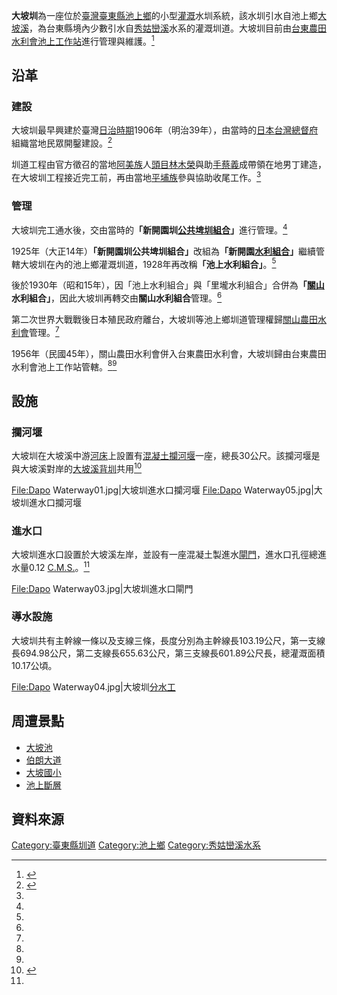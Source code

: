 {{Infobox 台灣圳道
|name       = 大坡圳
|image      = Dapo Waterway02.jpg
|imagename  = 大坡圳進水口
|othername  = 
|formalname = 大坡圳
|belong     = 台東農田水利會
|founder    = 當地住民與[[原住民|原住民]][[阿美族|阿美族]][[平埔族|平埔族]]
|area       = [[臺東縣|臺東縣]]
|begin      = 西元1906年（明治39年，民國前6年）
|complete   = 
|origin     = [[大坡溪|大坡溪]]
|length     = 幹線103.19公尺
|measure    = 10.17公頃
|location   = [[臺灣|臺灣]][[臺東縣|臺東縣]][[池上鄉|池上鄉]]
|altitude   =
|specialty  =
|cost       = 
|website    = [http://www.ttia.gov.tw/page4_cs.php 臺東農田水利會 池上工作站]
}}
'''大坡圳'''為一座位於[[臺灣|臺灣]][[臺東縣|臺東縣]][[池上鄉|池上鄉]]的小型[[灌溉|灌溉]]水圳系統，該水圳引水自池上鄉[[大坡溪|大坡溪]]，為台東縣境內少數引水自[[秀姑巒溪|秀姑巒溪]]水系的灌溉圳道。大坡圳目前由[[台東農田水利會|台東農田水利會]][[池上鄉|池上]][[工作站|工作站]]進行管理與維護。<ref name="台東農田水利會 池上工作站">{{cite web |url=http://www.ttia.gov.tw/page4_cs.php |title="台東農田水利會 池上工作站 |accessdate=2015-02-13 |deadurl=yes |archiveurl=https://web.archive.org/web/20131217055402/http://www.ttia.gov.tw/page4_cs.php |archivedate=2013-12-17 }}</ref>

== 沿革 ==
=== 建設 ===

大坡圳最早興建於臺灣[[台灣日治時期|日治時期]]1906年（明治39年），由當時的[[日本|日本]][[台灣總督府|台灣總督府]]組織當地民眾開鑿建設。<ref name="臺東縣文化磐石 大坡圳">{{cite web |url=http://bedrock.ccl.ttct.edu.tw/ResourceShow.aspx?CID=1389 |title="臺東縣文化磐石 大坡圳 |accessdate=2015-02-13 |archive-date=2015-02-13 |archive-url=https://web.archive.org/web/20150213123429/http://bedrock.ccl.ttct.edu.tw/ResourceShow.aspx?CID=1389 |dead-url=yes }}</ref>

圳道工程由官方徵召的當地[[阿美族|阿美族]]人[[頭目|頭目]][[林木榮|林木榮]]與助[[手蔡義|手蔡義]]成帶領在地男丁建造，在大坡圳工程接近完工前，再由當地[[平埔族|平埔族]]參與協助收尾工作。<ref name="臺東縣文化磐石 大坡圳"/>

=== 管理 ===

大坡圳完工通水後，交由當時的'''「新開園圳[[公共埤圳組合|公共埤圳組合]]」'''進行管理。<ref name="臺東縣文化磐石 大坡圳"/>

1925年（大正14年）'''「新開園圳公共埤圳組合」'''改組為'''「新開園[[水利組合|水利組合]]」'''繼續管轄大坡圳在內的池上鄉灌溉圳道，1928年再改稱'''「池上水利組合」'''。<ref name="臺東縣文化磐石 大坡圳"/>

後於1930年（昭和15年），因「池上水利組合」與「里壠水利組合」合併為'''「[[關山鎮_(臺灣)|關山]]水利組合」'''，因此大坡圳再轉交由'''關山水利組合'''管理。<ref name="臺東縣文化磐石 大坡圳"/>

第二次世界大戰戰後日本殖民政府離台，大坡圳等池上鄉圳道管理權歸[[關山農田水利會|關山農田水利會]]管理。<ref name="臺東縣文化磐石 大坡圳"/>

1956年（民國45年），關山農田水利會併入台東農田水利會，大坡圳歸由台東農田水利會池上工作站管轄。<ref name="臺東縣文化磐石 大坡圳"/><ref name="台東農田水利會 池上工作站"/>

== 設施 ==
=== 攔河堰 ===

大坡圳在大坡溪中游[[河床|河床]]上設置有[[混凝土|混凝土]][[攔河堰|攔河堰]]一座，總長30公尺。該攔河堰是與大坡溪對岸的[[大坡溪背圳|大坡溪背圳]]共用<ref name="灌排系統 台東農田水利會灌排系統 大坡圳">{{cite web |url=http://student.kmes.tc.edu.tw/taiculture/water/14/C/04/C-14-04-menu.htm |title="灌排系統 台東農田水利會灌排系統 大坡圳 |accessdate=2015-02-13 |deadurl=yes |archiveurl=https://web.archive.org/web/20150213123245/http://student.kmes.tc.edu.tw/taiculture/water/14/C/04/C-14-04-menu.htm |archivedate=2015-02-13 }}</ref>

<gallery>

File:Dapo Waterway01.jpg|大坡圳進水口攔河堰
File:Dapo Waterway05.jpg|大坡圳進水口攔河堰

</gallery>

=== 進水口 ===

大坡圳進水口設置於大坡溪左岸，並設有一座混凝土製進水[[閘門|閘門]]，進水口孔徑總進水量0.12 [[C.M.S.|C.M.S.]]。<ref name="灌排系統 台東農田水利會灌排系統 大坡圳"/>

<gallery>

File:Dapo Waterway03.jpg|大坡圳進水口閘門

</gallery>

=== 導水設施 ===

大坡圳共有主幹線一條以及支線三條，長度分別為主幹線長103.19公尺，第一支線長694.98公尺，第二支線長655.63公尺，第三支線長601.89公尺長，總灌溉面積10.17公頃。

<gallery>

File:Dapo Waterway04.jpg|大坡圳[[分水工|分水工]]

</gallery>

== 周遭景點 ==

* [[大坡池|大坡池]]
* [[伯朗大道|伯朗大道]]
* [[大坡國小|大坡國小]]
* [[池上斷層|池上斷層]]

== 資料來源 ==
{{Reflist}}

{{commons category|Dapo Waterway}}

{{臺灣圳道}}
{{臺東縣圳道}}
[[Category:臺東縣圳道|Category:臺東縣圳道]]
[[Category:池上鄉|Category:池上鄉]]
[[Category:秀姑巒溪水系|Category:秀姑巒溪水系]]